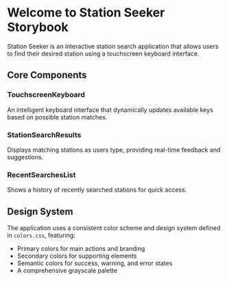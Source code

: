 

<Meta title="Configure your project" />

<div className="sb-container">
  <div className="sb-section-title">
    <h1>Welcome to Station Seeker Storybook</h1>
    <p>
      Station Seeker is an interactive station search application that allows users to find their desired station using a touchscreen keyboard interface.
    </p>
  </div>

  <div className="sb-section">
    <h2>Core Components</h2>
    <div className="sb-features">
      <div className="sb-feature">
        <h3>TouchscreenKeyboard</h3>
        <p>An intelligent keyboard interface that dynamically updates available keys based on possible station matches.</p>
      </div>
      <div className="sb-feature">
        <h3>StationSearchResults</h3>
        <p>Displays matching stations as users type, providing real-time feedback and suggestions.</p>
      </div>
      <div className="sb-feature">
        <h3>RecentSearchesList</h3>
        <p>Shows a history of recently searched stations for quick access.</p>
      </div>
    </div>
  </div>

  <div className="sb-section">
    <h2> Design System</h2>
    <p>
      The application uses a consistent color scheme and design system defined in <code>colors.css</code>, featuring:
    </p>
    <ul>
      <li>Primary colors for main actions and branding</li>
      <li>Secondary colors for supporting elements</li>
      <li>Semantic colors for success, warning, and error states</li>
      <li>A comprehensive grayscale palette</li>
    </ul>
  </div>
</div>

<style>

</style>


<style>

</style>
